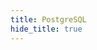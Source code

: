 ```yaml
---
title: PostgreSQL
hide_title: true
---
```



<FeatureIcon src={postgresql} title="PostgreSQL" />
<LinkList
  data={[
    {
      title: "连接数据库",
      link: "/docs/postgresql/connection",
      src: postgresql,
    },
    {
      title: "迁移 PostgreSQL 数据库",
      link: "/docs/postgresql/database-migration",
      src: postgresql,
    },
  ]}
/>
